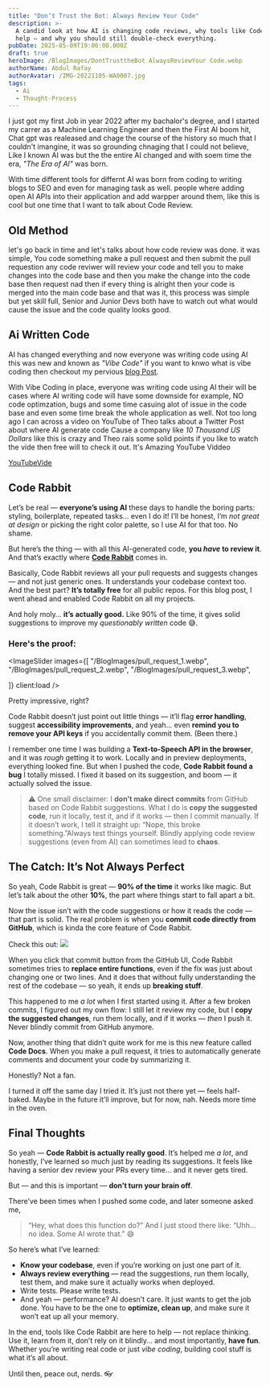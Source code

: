 ```yaml
---
title: "Don’t Trust the Bot: Always Review Your Code"
description: >-
  A candid look at how AI is changing code reviews, why tools like Code Rabbit
  help — and why you should still double-check everything.
pubDate: 2025-05-09T19:00:00.000Z
draft: true
heroImage: /BlogImages/DontTrusttheBot AlwaysReviewYour Code.webp
authorName: Abdul Rafay
authorAvatar: /IMG-20221105-WA0007.jpg
tags:
  - Ai
  - Thought-Process
---
```



I just got my first Job in year 2022 after my bachalor's degree, and I started my carrer as a Machine Learning Engineer and then the First AI boom hit, Chat gpt was realeased and chage the course of the history so much that I couldn't imangine, it was so grounding chnaging that I could not believe, Like I known AI was but the the entire AI changed and with soem time the era, _"The Era of AI"_ was born.

With time different tools for differnt AI was born from coding to writing blogs to SEO and even for managing task as well. people where adding open AI APIs into their application and add warpper around them, like this is cool but one time that I want to talk about Code Review.

## Old Method

let's go back in time and let's talks about how code review was done. it was simple, You code something make a pull request and then submit the pull requestion any code reviwer will review your code and tell you to make changes into the code base and then you make the change into the code base then request nad then if every thing is alright then your code is merged into the main code base and that was it, this process was simple but yet skill full, Senior and Junior Devs both have to watch out what would cause the issue and the code quality looks good.

## Ai Written Code

AI has changed everything and now everyone was writing code using AI this was new and known as _"Vibe Code"_ if you want to knwo what is vibe coding then checkout my pervious [blog Post](/blog/rise-of-vibe-coding/).

With Vibe Coding in place, everyone was writing code using AI their will be cases where AI writing code will have some downside for example, NO code optimzation, bugs and some time casuing alot of issue in the code base and even some time break the whole application as well. Not too long ago I can across a video on YouTube of Theo talks about a Twitter Post about where AI generate code Cause a company like _10 Thousand US Dollars_ like this is crazy and Theo rais some solid points if you like to watch the vide then free will to check it out. It's Amazing YouTube Viddeo

[YouTubeVide](https://www.youtube.com/embed/BnVY1NDn4Mg?si=CVHeQgKhvi3I207w)

## Code Rabbit

Let’s be real — **everyone’s using AI** these days to handle the boring parts: styling, boilerplate, repeated tasks... even I do it! I’ll be honest, I’m _not great at design_ or picking the right color palette, so I use AI for that too. No shame.

But here’s the thing — with all this AI-generated code, **you _have_ to review it**. And that’s exactly where **[Code Rabbit](https://www.coderabbit.ai/)** comes in.

Basically, Code Rabbit reviews all your pull requests and suggests changes — and not just generic ones. It understands your codebase context too. And the best part? **It’s totally free** for all public repos. For this blog post, I went ahead and enabled Code Rabbit on all my projects.

And holy moly… **it’s actually good.**
Like 90% of the time, it gives solid suggestions to improve my _questionably written_ code 😅.

### Here's the proof:

<ImageSlider
  images={[
    "/BlogImages/pull_request_1.webp",
    "/BlogImages/pull_request_2.webp",
    "/BlogImages/pull_request_3.webp",

]}
client:load
/>

Pretty impressive, right?

Code Rabbit doesn’t just point out little things — it’ll flag **error handling**, suggest **accessibility improvements**, and yeah... even **remind you to remove your API keys** if you accidentally commit them. (Been there.)

I remember one time I was building a **Text-to-Speech API in the browser**, and it was _rough_ getting it to work. Locally and in preview deployments, everything looked fine. But when I pushed the code, **Code Rabbit found a bug** I totally missed. I fixed it based on its suggestion, and boom — it actually solved the issue.

> ⚠️ One small disclaimer:
> I **don’t make direct commits** from GitHub based on Code Rabbit suggestions.
> What I do is **copy the suggested code**, run it locally, test it, and if it works — then I commit manually.
> If it doesn’t work, I tell it straight up: “Nope, this broke something.”Always test things yourself. Blindly applying code review suggestions (even from AI) can sometimes lead to **chaos**.

## The Catch: It’s Not Always Perfect

So yeah, Code Rabbit is great — **90% of the time** it works like magic. But let’s talk about the other **10%**, the part where things start to fall apart a bit.

Now the issue isn’t with the code suggestions or how it reads the code — that part is solid. The real problem is when you **commit code directly from GitHub**, which is kinda the core feature of Code Rabbit.

Check this out:
![](/BlogImages/problem_1.webp)

When you click that commit button from the GitHub UI, Code Rabbit sometimes tries to **replace entire functions**, even if the fix was just about changing one or two lines. And it does that without fully understanding the rest of the codebase — so yeah, it ends up **breaking stuff**.

This happened to me _a lot_ when I first started using it. After a few broken commits, I figured out my own flow:
I still let it review my code, but I **copy the suggested changes**, run them locally, and if it works — _then_ I push it. Never blindly commit from GitHub anymore.

Now, another thing that didn’t quite work for me is this new feature called **Code Docs**. When you make a pull request, it tries to automatically generate comments and document your code by summarizing it.

Honestly? Not a fan.

I turned it off the same day I tried it. It’s just not there yet — feels half-baked. Maybe in the future it’ll improve, but for now, nah. Needs more time in the oven.

## Final Thoughts

So yeah — **Code Rabbit is actually really good**.
It’s helped me _a lot_, and honestly, I’ve learned so much just by reading its suggestions. It feels like having a senior dev review your PRs every time… and it never gets tired.

But — and this is important — **don’t turn your brain off**.

There’ve been times when I pushed some code, and later someone asked me,

> “Hey, what does this function do?”
> And I just stood there like:
> “Uhh… no idea. Some AI wrote that.” 😅

So here’s what I’ve learned:

- **Know your codebase**, even if you’re working on just one part of it.
- **Always review everything** — read the suggestions, run them locally, test them, and make sure it actually works when deployed.
- Write tests. Please write tests.
- And yeah — performance? AI doesn’t care. It just wants to get the job done. You have to be the one to **optimize, clean up**, and make sure it won’t eat up all your memory.

In the end, tools like Code Rabbit are here to help — not replace thinking.
Use it, learn from it, don’t rely on it blindly… and most importantly, **have fun**. Whether you’re writing real code or just _vibe coding_, building cool stuff is what it’s all about.

Until then, peace out, nerds. 👓
